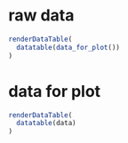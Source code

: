 # raw data

```r
renderDataTable(
  datatable(data_for_plot())
)
```

# data for plot

```r
renderDataTable(
  datatable(data)
)
```
